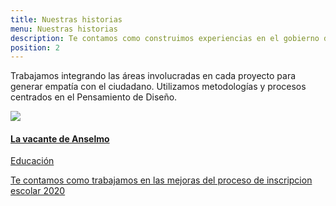 ```yaml
---
title: Nuestras historias
menu: Nuestras historias
description: Te contamos como construimos experiencias en el gobierno de la ciudad
position: 2
---
```


Trabajamos integrando las áreas involucradas en cada proyecto para generar empatía con el ciudadano. Utilizamos metodologías y procesos centrados en el Pensamiento de Diseño.

<Row><Col items={2}>

<a class="card" href="vacante_de_anselmo">
  <img src="static/creamos_experiencias/nuestras_historias/anselmo.png" className="card-img-top" />
  <div class="card-body">
    <h4 class="card-title">La vacante de Anselmo</h4>
    <div class="card-subtitle">Educación</div>
    <p class="card-text">
      Te contamos como trabajamos en las mejoras del proceso de inscripcion escolar 2020
    </p>
  </div>
</a>

</Col></Row>

